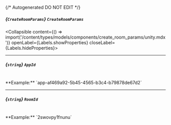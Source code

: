 {/* Autogenerated DO NOT EDIT  */}

##### *{`CreateRoomParams`}* `CreateRoomParams`
<Collapsible content={() => import('/content/types/models/components/create_room_params/unity.mdx')} openLabel={Labels.showProperties} closeLabel={Labels.hideProperties}>
</Collapsible>

---
##### *{`string`}* `AppId`
<br/>
**Example:** `app-af469a92-5b45-4565-b3c4-b79878de67d2`

---
##### *{`string`}* `RoomId`
<br/>
**Example:** `2swovpy1fnunu`


